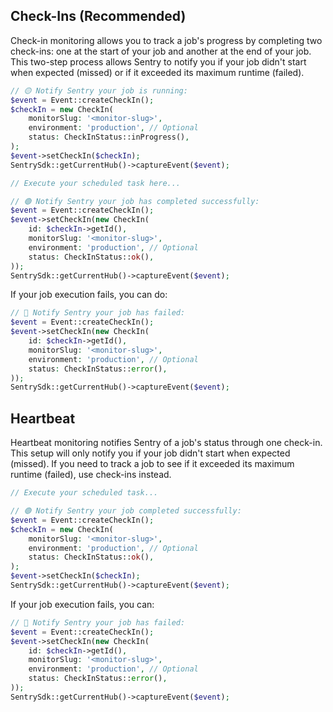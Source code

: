 ## Check-Ins (Recommended)

Check-in monitoring allows you to track a job's progress by completing two check-ins: one at the start of your job and another at the end of your job. This two-step process allows Sentry to notify you if your job didn't start when expected (missed) or if it exceeded its maximum runtime (failed).

```php
// 🟡 Notify Sentry your job is running:
$event = Event::createCheckIn();
$checkIn = new CheckIn(
    monitorSlug: '<monitor-slug>',
    environment: 'production', // Optional
    status: CheckInStatus::inProgress(),
);
$event->setCheckIn($checkIn);
SentrySdk::getCurrentHub()->captureEvent($event);

// Execute your scheduled task here...

// 🟢 Notify Sentry your job has completed successfully:
$event = Event::createCheckIn();
$event->setCheckIn(new CheckIn(
    id: $checkIn->getId(),
    monitorSlug: '<monitor-slug>',
    environment: 'production', // Optional
    status: CheckInStatus::ok(),
));
SentrySdk::getCurrentHub()->captureEvent($event);
```

If your job execution fails, you can do:

```php
// 🔴 Notify Sentry your job has failed:
$event = Event::createCheckIn();
$event->setCheckIn(new CheckIn(
    id: $checkIn->getId(),
    monitorSlug: '<monitor-slug>',
    environment: 'production', // Optional
    status: CheckInStatus::error(),
));
SentrySdk::getCurrentHub()->captureEvent($event);
```

## Heartbeat

Heartbeat monitoring notifies Sentry of a job's status through one check-in. This setup will only notify you if your job didn't start when expected (missed). If you need to track a job to see if it exceeded its maximum runtime (failed), use check-ins instead.

```php
// Execute your scheduled task...

// 🟢 Notify Sentry your job completed successfully:
$event = Event::createCheckIn();
$checkIn = new CheckIn(
    monitorSlug: '<monitor-slug>',
    environment: 'production', // Optional
    status: CheckInStatus::ok(),
);
$event->setCheckIn($checkIn);
SentrySdk::getCurrentHub()->captureEvent($event);
```

If your job execution fails, you can:

```php
// 🔴 Notify Sentry your job has failed:
$event = Event::createCheckIn();
$event->setCheckIn(new CheckIn(
    id: $checkIn->getId(),
    monitorSlug: '<monitor-slug>',
    environment: 'production', // Optional
    status: CheckInStatus::error(),
));
SentrySdk::getCurrentHub()->captureEvent($event);
```
